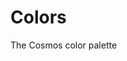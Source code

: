 
<Meta title='Cosmos/Colors' />

# Colors

The Cosmos color palette

<ColorPalette>
	<ColorItem
		title='Monotones'
		subtitle='color.monotone'
		colors={{ 
			GhostWhite: tokens.color['ghost white'].$value,
			EerieBlack: tokens.color['eerie black'].$value
		}}
	/>
	<ColorItem 
		title='Sonic Silver' 
		subtitle='color.sonic-silver' 
		colors={{ SonicSilver: tokens.color['sonic silver'].$value }} 
	/>
	<ColorItem 
		title='Han Purple' 
		subtitle='color.han-purple' 
		colors={{ HanPurple: tokens.color['han purple'].$value }} 
	/>
</ColorPalette>